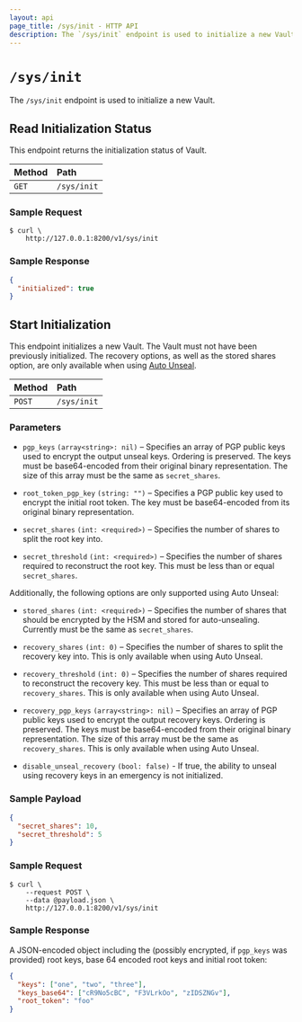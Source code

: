 ```yaml
---
layout: api
page_title: /sys/init - HTTP API
description: The `/sys/init` endpoint is used to initialize a new Vault.
---
```


# `/sys/init`

The `/sys/init` endpoint is used to initialize a new Vault.

## Read Initialization Status

This endpoint returns the initialization status of Vault.

| Method | Path        |
| :----- | :---------- |
| `GET`  | `/sys/init` |

### Sample Request

```shell-session
$ curl \
    http://127.0.0.1:8200/v1/sys/init
```

### Sample Response

```json
{
  "initialized": true
}
```

## Start Initialization

This endpoint initializes a new Vault. The Vault must not have been previously
initialized. The recovery options, as well as the stored shares option, are only
available when using [Auto Unseal](/docs/concepts/seal#auto-unseal).

| Method | Path        |
| :----- | :---------- |
| `POST`  | `/sys/init` |

### Parameters

- `pgp_keys` `(array<string>: nil)` – Specifies an array of PGP public keys used
  to encrypt the output unseal keys. Ordering is preserved. The keys must be
  base64-encoded from their original binary representation. The size of this
  array must be the same as `secret_shares`.

- `root_token_pgp_key` `(string: "")` – Specifies a PGP public key used to
  encrypt the initial root token. The key must be base64-encoded from its
  original binary representation.

- `secret_shares` `(int: <required>)` – Specifies the number of shares to
  split the root key into.

- `secret_threshold` `(int: <required>)` – Specifies the number of shares
  required to reconstruct the root key. This must be less than or equal
  `secret_shares`.

Additionally, the following options are only supported using Auto Unseal:

- `stored_shares` `(int: <required>)` – Specifies the number of shares that
  should be encrypted by the HSM and stored for auto-unsealing. Currently must
  be the same as `secret_shares`.

- `recovery_shares` `(int: 0)` – Specifies the number of shares to
  split the recovery key into. This is only available when using Auto Unseal.

- `recovery_threshold` `(int: 0)` – Specifies the number of shares
  required to reconstruct the recovery key. This must be less than or equal to
  `recovery_shares`. This is only available when using Auto Unseal.

- `recovery_pgp_keys` `(array<string>: nil)` – Specifies an array of PGP public
  keys used to encrypt the output recovery keys. Ordering is preserved. The keys
  must be base64-encoded from their original binary representation. The size of
  this array must be the same as `recovery_shares`. This is only available when using Auto Unseal.

- `disable_unseal_recovery` `(bool: false)` - If true, the ability to unseal
  using recovery keys in an emergency is not initialized.

### Sample Payload

```json
{
  "secret_shares": 10,
  "secret_threshold": 5
}
```

### Sample Request

```shell-session
$ curl \
    --request POST \
    --data @payload.json \
    http://127.0.0.1:8200/v1/sys/init
```

### Sample Response

A JSON-encoded object including the (possibly encrypted, if `pgp_keys` was
provided) root keys, base 64 encoded root keys and initial root token:

```json
{
  "keys": ["one", "two", "three"],
  "keys_base64": ["cR9No5cBC", "F3VLrkOo", "zIDSZNGv"],
  "root_token": "foo"
}
```
